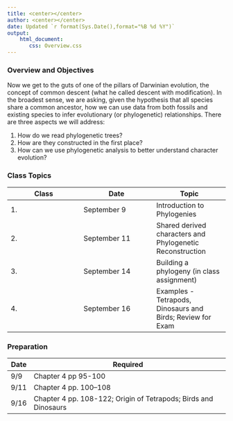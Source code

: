 ```yaml
---
title: <center></center>
author: <center></center>
date: Updated `r format(Sys.Date(),format="%B %d %Y")`
output: 
    html_document:
       css: Overview.css
---
```

### Overview and Objectives

Now we get to the guts of one of the pillars of Darwinian evolution, the concept of common descent (what he called descent with modification).  In the broadest sense, we are asking, given the hypothesis that all species share a common ancestor, how we can use data from both fossils and existing species to infer evolutionary (or phylogenetic) relationships.  There are three aspects we will address:

1.  How do we read phylogenetic trees?
2.  How are they constructed in the first place?
3.  How can we use phylogenetic analysis to better understand character evolution?


### Class Topics

Class|Date|Topic
---|---|---
1.|September 9 |Introduction to Phylogenies
2.|September 11 |Shared derived characters and Phylogenetic Reconstruction
3.|September 14 |Building a phylogeny (in class assignment)
4.|September 16|Examples - Tetrapods, Dinosaurs and Birds; Review for Exam

### Preparation

Date|Required
---|---
9/9|Chapter 4 pp 95-100
9/11|Chapter 4 pp. 100--108
9/16|Chapter 4 pp. 108-122; Origin of Tetrapods; Birds and Dinosaurs
